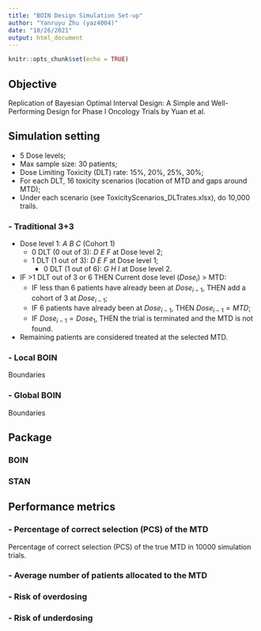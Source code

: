 ```yaml
---
title: "BOIN Design Simulation Set-up"
author: "Yanruyu Zhu (yaz4004)"
date: "10/26/2021"
output: html_document
---
```


```r
knitr::opts_chunk$set(echo = TRUE)
```

## Objective      
Replication of Bayesian Optimal Interval Design: A Simple and Well-Performing Design for Phase I Oncology Trials by Yuan et al.

## Simulation setting         
- 5 Dose levels;  
- Max sample size: 30 patients;     
- Dose Limiting Toxicity (DLT) rate: 15%, 20%, 25%, 30%;    
- For each DLT, 16 toxicity scenarios (location of MTD and gaps around MTD);        
- Under each scenario (see ToxicityScenarios_DLTrates.xlsx), do 10,000 trails.

### - Traditional 3+3         
- Dose level 1: $A\ B\ C$ (Cohort 1)       
  - 0 DLT (0 out of 3): $D\ E\ F$ at Dose level 2;       
  - 1 DLT (1 out of 3): $D\ E\ F$ at Dose level 1;         
    - 0 DLT (1 out of 6):  $G\ H\ I$ at Dose level 2.        
- IF >1 DLT out of 3 or 6 THEN Current dose level ($Dose_{i}$) > MTD:       
  - IF less than 6 patients have already been at $Dose_{i-1}$, THEN add a cohort of 3 at $Dose_{i-1}$;      
  - IF 6 patients have already been at $Dose_{i-1}$, THEN $Dose_{i-1}=MTD$;      
  - IF $Dose_{i-1} = Dose_1$, THEN the trial is terminated and the MTD is not found.     
- Remaining patients are considered treated at the selected MTD.

### - Local BOIN      
Boundaries

### - Global BOIN     
Boundaries

## Package

### BOIN

### STAN

## Performance metrics       
### - Percentage of correct selection (PCS) of the MTD            
Percentage of correct selection (PCS) of the true MTD in 10000 simulation trials.      

### - Average number of patients allocated to the MTD        

### - Risk of overdosing       

### - Risk of underdosing      


